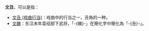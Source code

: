 '''文丑'''，可以是指：
*[[文丑_(戏曲行当)|文丑 (戏曲行当)]]：戏曲中的行当之一，丑角的一种。
*[[文醜|文醜]]：东汉末年袁绍部下武将，「-{醜}-」在簡化字中簡化為「-{丑}-」。
{{消歧义|W文|cat=二字人名消歧义}}